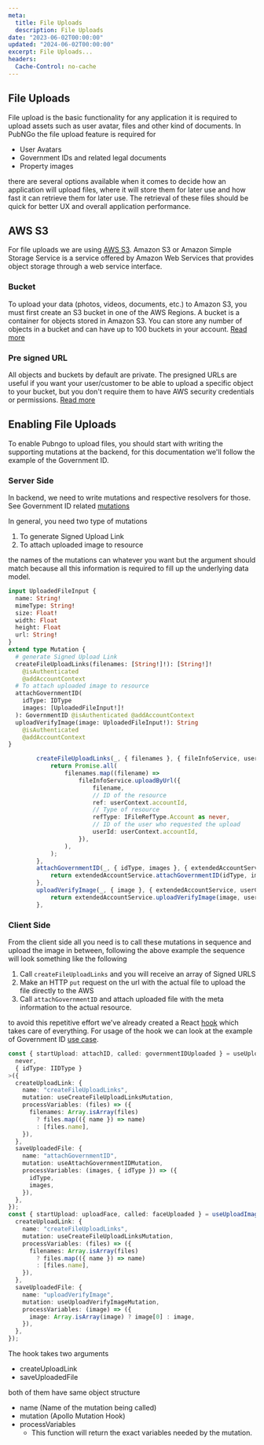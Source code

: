 ```yaml
---
meta:
  title: File Uploads
  description: File Uploads
date: "2023-06-02T00:00:00"
updated: "2024-06-02T00:00:00"
excerpt: File Uploads...
headers:
  Cache-Control: no-cache
---
```


## File Uploads

File upload is the basic functionality for any application it is required to upload assets such as user avatar, files and other kind of documents.
In PubNGo the file upload feature is required for

- User Avatars
- Government IDs and related legal documents
- Property images

there are several options available when it comes to decide how an application will upload files, where it will store them for later use and how fast it can retrieve them for
later use. The retrieval of these files should be quick for better UX and overall application performance.

## AWS S3

For file uploads we are using [AWS S3](https://aws.amazon.com/s3/). Amazon S3 or Amazon Simple Storage Service is a service offered by Amazon Web Services
that provides object storage through a web service interface.

### Bucket

To upload your data (photos, videos, documents, etc.) to Amazon S3, you must first create an S3 bucket in one of the AWS Regions.
A bucket is a container for objects stored in Amazon S3. You can store any number of objects in a bucket and can have up to 100 buckets in your account.
[Read more](https://docs.aws.amazon.com/AmazonS3/latest/userguide/UsingBucket.html)

### Pre signed URL

All objects and buckets by default are private. The presigned URLs are useful if you want your
user/customer to be able to upload a specific object to your bucket, but you don't require them
to have AWS security credentials or permissions. [Read more](https://docs.aws.amazon.com/AmazonS3/latest/userguide/PresignedUrlUploadObject.html)

## Enabling File Uploads

To enable Pubngo to upload files, you should start with writing the supporting
mutations at the backend, for this documentation we'll follow the example of the Government ID.

### Server Side

In backend, we need to write mutations and respective resolvers for those. See Government ID
related [mutations](https://github.com/cdebase/pubngo/blob/develop/packages-modules/account-api/server/src/graphql/schema/user-schema.graphql#L76)

In general, you need two type of mutations

1. To generate Signed Upload Link
2. To attach uploaded image to resource

the names of the mutations can whatever you want but the argument should match
because all this information is required to fill up the underlying data model.

```graphql
input UploadedFileInput {
  name: String!
  mimeType: String!
  size: Float!
  width: Float
  height: Float
  url: String!
}
extend type Mutation {
  # generate Signed Upload Link
  createFileUploadLinks(filenames: [String!]!): [String!]!
    @isAuthenticated
    @addAccountContext
  # To attach uploaded image to resource
  attachGovernmentID(
    idType: IDType
    images: [UploadedFileInput!]!
  ): GovernmentID @isAuthenticated @addAccountContext
  uploadVerifyImage(image: UploadedFileInput!): String
    @isAuthenticated
    @addAccountContext
}
```

```typescript
        createFileUploadLinks(_, { filenames }, { fileInfoService, userContext }) {
            return Promise.all(
                filenames.map((filename) =>
                    fileInfoService.uploadByUrl({
                        filename,
                        // ID of the resource
                        ref: userContext.accountId,
                        // Type of resource
                        refType: IFileRefType.Account as never,
                        // ID of the user who requested the upload
                        userId: userContext.accountId,
                    }),
                ),
            );
        },
        attachGovernmentID(_, { idType, images }, { extendedAccountService, userContext }) {
            return extendedAccountService.attachGovernmentID(idType, images, userContext.accountId);
        },
        uploadVerifyImage(_, { image }, { extendedAccountService, userContext }) {
            return extendedAccountService.uploadVerifyImage(image, userContext.accountId);
        },
```

### Client Side

From the client side all you need is to call these mutations in sequence and upload the image in between, following the above example
the sequence will look something like the following

1. Call `createFileUploadLinks` and you will receive an array of Signed URLS
2. Make an HTTP `put` request on the url with the actual file to upload the file directly to the AWS
3. Call `attachGovernmentID` and attach uploaded file with the meta information to the actual resource.

to avoid this repetitive effort we've already created a
React [hook](https://github.com/cdebase/pubngo/blob/develop/packages/pubngo-platform/browser/src/hooks/use-upload-image.ts#L46)
which takes care of everything. For usage of the hook we can look at the example of
Government ID [use case](https://github.com/cdebase/pubngo/blob/4cb4555866e66e8d8dfadf48fef9cee43e39b5e0/packages-modules/account-api/browser/src/components/PersonalInfo/AddGovernmentID.tsx#L48).

```typescript
const { startUpload: attachID, called: governmentIDUploaded } = useUploadImage<
  never,
  { idType: IIDType }
>({
  createUploadLink: {
    name: "createFileUploadLinks",
    mutation: useCreateFileUploadLinksMutation,
    processVariables: (files) => ({
      filenames: Array.isArray(files)
        ? files.map(({ name }) => name)
        : [files.name],
    }),
  },
  saveUploadedFile: {
    name: "attachGovernmentID",
    mutation: useAttachGovernmentIDMutation,
    processVariables: (images, { idType }) => ({
      idType,
      images,
    }),
  },
});
const { startUpload: uploadFace, called: faceUploaded } = useUploadImage({
  createUploadLink: {
    name: "createFileUploadLinks",
    mutation: useCreateFileUploadLinksMutation,
    processVariables: (files) => ({
      filenames: Array.isArray(files)
        ? files.map(({ name }) => name)
        : [files.name],
    }),
  },
  saveUploadedFile: {
    name: "uploadVerifyImage",
    mutation: useUploadVerifyImageMutation,
    processVariables: (image) => ({
      image: Array.isArray(image) ? image[0] : image,
    }),
  },
});
```

The hook takes two arguments

- createUploadLink
- saveUploadedFile

both of them have same object structure

- name (Name of the mutation being called)
- mutation (Apollo Mutation Hook)
- processVariables
  - This function will return the exact variables needed by the mutation.
